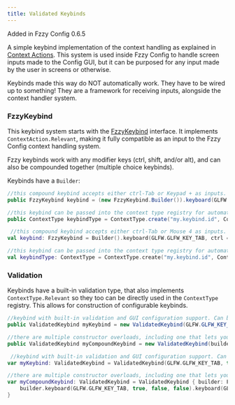 ```yaml
---
title: Validated Keybinds
---
```


<Callout>
Added in Fzzy Config 0.6.5
</Callout>

A simple keybind implementation of the context handling as explained in [Context Actions](../../features/Context-Actions). This system is used inside Fzzy Config to handle screen inputs made to the Config GUI, but it can be purposed for any input made by the user in screens or otherwise.

<Callout variant="warning">
Keybinds made this way do NOT automatically work. They have to be wired up to something! They are a framework for receiving inputs, alongside the context handler system.
</Callout>

### FzzyKeybind

This keybind system starts with the [FzzyKeybind](https://fzzyhmstrs.github.io/fconfig/-fzzy%20-config/me.fzzyhmstrs.fzzy_config.screen.context/-fzzy-keybind/index.html) interface. It implements `ContextAction.Relevant`, making it fully compatible as an input to the Fzzy Config context handling system.

Fzzy keybinds work with any modifier keys (ctrl, shift, and/or alt), and can also be compounded together (multiple choice keybinds).

Keybinds have a `Builder`:

<CodeTabs>

```java !!tabs Java
//this compound keybind accepts either ctrl-Tab or Keypad + as inputs.
public FzzyKeybind keybind = (new FzzyKeybind.Builder()).keyboard(GLFW.GLFW_KEY_TAB, true, false, false).keyboard(GLFW.GLFW_KEY_KP_ADD).build();

//this keybind can be passed into the context type registry for automatic handling (or used separately of course).
public ContextType keybindType = ContextType.create("my.keybind.id", ContextInput.KEYBOARD, keybind);
```

```kotlin !!tabs Kotlin
 //this compound keybind accepts either ctrl-Tab or Mouse 4 as inputs.
val keybind: FzzyKeybind = Builder().keyboard(GLFW.GLFW_KEY_TAB, ctrl = true, shift = false, alt = false).mouse(GLFW.GLFW_MOUSE_BUTTON_4).build()

//this keybind can be passed into the context type registry for automatic handling (or used separately of course).
val keybindType: ContextType = ContextType.create("my.keybind.id", ContextInput.KEYBOARD, keybind)
```

</CodeTabs>

### Validation
Keybinds have a built-in validation type, that also implements `ContextType.Relevant` so they too can be directly used in the `ContextType` registry. This allows for construction of configurable keybinds.

<CodeTabs>

```java !!tabs Java
//keybind with built-in validation and GUI configuration support. Can be registered to the context type registry just like above.
public ValidatedKeybind myKeybind = new ValidatedKeybind(GLFW.GLFW_KEY_TAB, true, false, false);

//there are multiple constructor overloads, including one that lets you operate on a provided Builder for construction of compound keybinds.
public ValidatedKeybind myCompoundKeybind = new ValidatedKeybind(builder -> builder.keyboard(GLFW.GLFW_KEY_TAB, true, false, false).keyboard(GLFW.GLFW_KEY_KP_ADD));
```

```kotlin !!tabs Kotlin
 //keybind with built-in validation and GUI configuration support. Can be registered to the context type registry just like above.
var myKeybind: ValidatedKeybind = ValidatedKeybind(GLFW.GLFW_KEY_TAB, true, false, false)

//there are multiple constructor overloads, including one that lets you operate on a provided Builder for construction of compound keybinds.
var myCompoundKeybind: ValidatedKeybind = ValidatedKeybind { builder: FzzyKeybind.Builder ->
    builder.keyboard(GLFW.GLFW_KEY_TAB, true, false, false).keyboard(GLFW.GLFW_KEY_KP_ADD)
}
```

</CodeTabs>